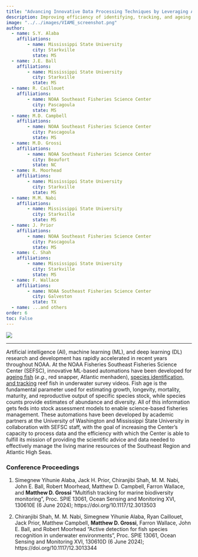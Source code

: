 ```yaml
---
title: "Advancing Innovative Data Processing Techniques by Leveraging AI and ML Technologies"
description: Improving efficiency of identifying, tracking, and ageing fish from video and imagery <br> 2023-present
image: "../../images/VIAME_screenshot.png"
author:
  - name: S.Y. Alaba
    affiliations:
        - name: Mississippi State University
          city: Starkville
          state: MS    
  - name: J.E. Ball
    affiliations:
        - name: Mississippi State University
          city: Starkville
          state: MS
  - name: R. Caillouet
    affiliations:
        - name: NOAA Southeast Fisheries Science Center
          city: Pascagoula
          state: MS
  - name: M.D. Campbell
    affiliations:
        - name: NOAA Southeast Fisheries Science Center
          city: Pascagoula
          state: MS
  - name: M.D. Grossi
    affiliations:
        - name: NOAA Southeast Fisheries Science Center
          city: Beaufort
          state: NC
  - name: R. Moorhead
    affiliations:
        - name: Mississippi State University
          city: Starkville
          state: MS
  - name: M.M. Nabi
    affiliations:
        - name: Mississippi State University
          city: Starkville
          state: MS  
  - name: J. Prior
    affiliations:
        - name: NOAA Southeast Fisheries Science Center
          city: Pascagoula
          state: MS
  - name: C. Shah
    affiliations:
        - name: Mississippi State University
          city: Starkville
          state: MS
  - name: F. Wallace
    affiliations:
        - name: NOAA Southeast Fisheries Science Center
          city: Galveston
          state: TX
  - name: ...and others
order: 6
toc: False
---
```


![](../../images/VIAME_screenshot.png)

***

Artificial intelligence (AI), machine learning (ML), and deep learning (DL) research and development has rapidly accelerated in recent years throughout NOAA. At the NOAA Fisheries Southeast Fisheries Science Center (SEFSC), innovative ML-based automations have been developed for [ageing fish](https://www.fisheries.noaa.gov/feature-story/scientists-identify-more-efficient-means-determine-age-fish-using-ai-and-near-infrared){target="_blank"} (*e.g.*, red snapper, Atlantic menhaden), [species identification, and tracking](https://www.fisheries.noaa.gov/feature-story/increasing-efficiency-video-surveys-artificial-intelligence){target="_blank"} reef fish in underwater survey videos. Fish age is the fundamental parameter used for estimating growth, longevity, mortality, maturity, and reproductive output of specific species stock, while species counts provide estimates of abundance and diversity. All of this information gets feds into stock assessment models to enable science-based fisheries management. These automations have been developed by academic partners at the University of Washington and Mississippi State University in collaboration with SEFSC staff, with the goal of increasing the Center's capacity to process data and the efficiency with which the Center is able to fulfill its mission of providing the scientific advice and data needed to effectively manage the living marine resources of the Southeast Region and Atlantic High Seas.

### Conference Proceedings

1. Simegnew Yihunie Alaba, Jack H. Prior, Chiranjibi Shah, M. M. Nabi, John E. Ball, Robert Moorhead, Matthew D. Campbell, Farron Wallace, and **Matthew D. Grossi** "Multifish tracking for marine biodiversity monitoring", Proc. SPIE 13061, Ocean Sensing and Monitoring XVI, 130610E (6 June 2024); https://doi.org/10.1117/12.3013503

2. Chiranjibi Shah, M. M. Nabi, Simegnew Yihunie Alaba, Ryan Caillouet, Jack Prior, Matthew Campbell, **Matthew D. Grossi**, Farron Wallace, John E. Ball, and Robert Moorhead "Active detection for fish species recognition in underwater environments", Proc. SPIE 13061, Ocean Sensing and Monitoring XVI, 130610D (6 June 2024); https://doi.org/10.1117/12.3013344